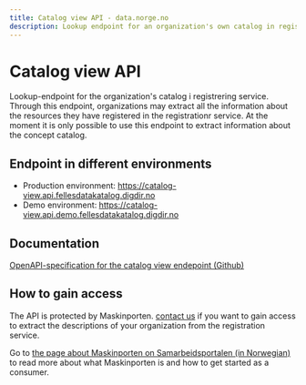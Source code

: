 ```yaml
---
title: Catalog view API - data.norge.no
description: Lookup endpoint for an organization's own catalog in registration service.
---
```


# Catalog view API

<Ingress size='xs'>
    Lookup-endpoint for the organization's catalog i registrering service. Through this endpoint, organizations may
    extract all the information about the resources they have registered in the registrationr service. At the moment it
    is only possible to use this endpoint to extract information about the concept catalog.
</Ingress>

## Endpoint in different environments

- Production environment: https://catalog-view.api.fellesdatakatalog.digdir.no
- Demo environment: https://catalog-view.api.demo.fellesdatakatalog.digdir.no

## Documentation

[OpenAPI-specification for the catalog view endepoint (Github)](https://github.com/Informasjonsforvaltning/catalog-view-api/blob/main/openapi.yaml)

## How to gain access

The API is protected by Maskinporten. [contact us](/contact) if you want to gain access to extract the descriptions of your organization from the registration service.

Go to [the page about Maskinporten on Samarbeidsportalen (in Norwegian)](https://samarbeid.digdir.no/maskinporten/maskinporten/25) to read more about what Maskinporten is and how to get started as a consumer.
